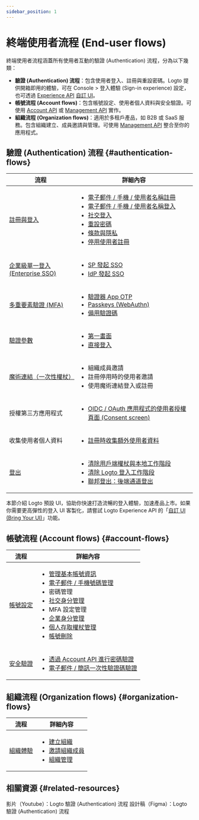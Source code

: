 ```yaml
---
sidebar_position: 1
---
```


# 終端使用者流程 (End-user flows)

終端使用者流程涵蓋所有使用者互動的驗證 (Authentication) 流程，分為以下幾類：

- **驗證 (Authentication) 流程**：包含使用者登入、註冊與重設密碼。Logto 提供開箱即用的體驗，可在 <CloudLink to="/sign-in-experience">Console > 登入體驗 (Sign-in experience)</CloudLink> 設定，也可透過 [Experience API](https://openapi.logto.io/group/endpoint-experience) [自訂 UI](/customization/bring-your-ui)。
- **帳號流程 (Account flows)**：包含帳號設定、使用者個人資料與安全驗證。可使用 [Account API](https://openapi.logto.io/group/endpoint-account-center) 或 [Management API](https://openapi.logto.io/operation/operation-getuser) 實作。
- **組織流程 (Organization flows)**：適用於多租戶產品，如 B2B 或 SaaS 服務。包含組織建立、成員邀請與管理。可使用 [Management API](https://openapi.logto.io/operation/operation-listorganizations) 整合至你的應用程式。

## 驗證 (Authentication) 流程 \{#authentication-flows}

| 流程                                                              | 詳細內容                                                                                                                                                                                                                                                                                                                                                                                                                                                                                                    |
| ----------------------------------------------------------------- | ----------------------------------------------------------------------------------------------------------------------------------------------------------------------------------------------------------------------------------------------------------------------------------------------------------------------------------------------------------------------------------------------------------------------------------------------------------------------------------------------------------- |
| [註冊與登入](/end-user-flows/sign-up-and-sign-in)                 | <ul><li>[電子郵件 / 手機 / 使用者名稱註冊](/end-user-flows/sign-up-and-sign-in/sign-up)</li><li>[電子郵件 / 手機 / 使用者名稱登入](/end-user-flows/sign-up-and-sign-in/sign-in)</li><li>[社交登入](/end-user-flows/sign-up-and-sign-in/social-sign-in)</li><li>[重設密碼](/end-user-flows/sign-up-and-sign-in/reset-password)</li><li>[條款與隱私](/end-user-flows/sign-up-and-sign-in/terms-and-privacy)</li><li>[停用使用者註冊](/end-user-flows/sign-up-and-sign-in/disable-user-registration)</li></ul> |
| [企業級單一登入 (Enterprise SSO)](/end-user-flows/enterprise-sso) | <ul><li>[SP 發起 SSO](/end-user-flows/enterprise-sso/sp-initiated-sso)</li><li>[IdP 發起 SSO](/end-user-flows/enterprise-sso/idp-initiated-sso)</li></ul>                                                                                                                                                                                                                                                                                                                                                   |
| [多重要素驗證 (MFA)](/end-user-flows/mfa)                         | <ul><li>[驗證器 App OTP](/end-user-flows/mfa/authenticator-app-otp)</li><li>[Passkeys (WebAuthn)](/end-user-flows/mfa/webauthn)</li><li>[備用驗證碼](/end-user-flows/mfa/backup-codes)</li></ul>                                                                                                                                                                                                                                                                                                            |
| [驗證參數](/end-user-flows/authentication-parameters)             | <ul><li>[第一畫面](/end-user-flows/authentication-parameters/first-screen)</li><li>[直接登入](/end-user-flows/authentication-parameters/direct-sign-in)</li></ul>                                                                                                                                                                                                                                                                                                                                           |
| [魔術連結（一次性權杖）](/end-user-flows/one-time-token)          | <ul><li>組織成員邀請</li><li>註冊停用時的使用者邀請</li><li>使用魔術連結登入或註冊</li></ul>                                                                                                                                                                                                                                                                                                                                                                                                                |
| 授權第三方應用程式                                                | <ul><li>[OIDC / OAuth 應用程式的使用者授權頁面 (Consent screen)](/end-user-flows/consent-screen)</li></ul>                                                                                                                                                                                                                                                                                                                                                                                                  |
| 收集使用者個人資料                                                | <ul><li>[註冊時收集額外使用者資料](/end-user-flows/collect-user-profile)</li></ul>                                                                                                                                                                                                                                                                                                                                                                                                                          |
| [登出](/end-user-flows/sign-out)                                  | <ul><li>[清除用戶端權杖與本地工作階段](/end-user-flows/sign-out/#clear-tokens-and-local-session-at-the-client-side)</li><li>[清除 Logto 登入工作階段](/end-user-flows/sign-out/#clear-sign-in-session-at-logto)</li><li>[聯邦登出：後端通道登出](/end-user-flows/sign-out/#federated-sign-out-back-channel-logout)</li></ul>                                                                                                                                                                                |

本節介紹 Logto 預設 UI，協助你快速打造流暢的登入體驗，加速產品上市。如果你需要更高彈性的登入 UI 客製化，請嘗試 Logto Experience API 的「[自訂 UI (Bring Your UI)](/customization/bring-your-ui)」功能。

## 帳號流程 (Account flows) \{#account-flows}

| 流程                                              | 詳細內容                                                                                                                                                                                                                                                                                                                                                                                                                                                                                                                                                                                                                                                                                 |
| ------------------------------------------------- | ---------------------------------------------------------------------------------------------------------------------------------------------------------------------------------------------------------------------------------------------------------------------------------------------------------------------------------------------------------------------------------------------------------------------------------------------------------------------------------------------------------------------------------------------------------------------------------------------------------------------------------------------------------------------------------------- |
| [帳號設定](/end-user-flows/account-settings)      | <ul><li>[管理基本帳號資訊](/end-user-flows/account-settings/by-account-api#manage-basic-account-information)</li><li>[電子郵件 / 手機號碼管理](/end-user-flows/account-settings/by-account-api#manage-identifiers-and-other-sensitive-information)</li><li>密碼管理</li><li>[社交身分管理](/end-user-flows/account-settings/by-account-api#link-a-new-social-connection)</li><li>MFA 設定管理</li><li>[企業身分管理](/end-user-flows/account-settings/by-management-api#user-enterprise-identities-management)</li><li>[個人存取權杖管理](/user-management/personal-access-token)</li><li>[帳號刪除](/end-user-flows/account-settings/by-management-api#user-account-deletion)</li></ul> |
| [安全驗證](/end-user-flows/security-verification) | <ul><li>[透過 Account API 進行密碼驗證](/end-user-flows/security-verification#password-verification)</li><li>[電子郵件 / 簡訊一次性驗證碼驗證](/end-user-flows/security-verification#emailsms-one-time-code-verification)</li></ul>                                                                                                                                                                                                                                                                                                                                                                                                                                                      |

## 組織流程 (Organization flows) \{#organization-flows}

| 流程                                                | 詳細內容                                                                                                                                                                                                                                                                  |
| --------------------------------------------------- | ------------------------------------------------------------------------------------------------------------------------------------------------------------------------------------------------------------------------------------------------------------------------- |
| [組織體驗](/end-user-flows/organization-experience) | <ul><li>[建立組織](/end-user-flows/organization-experience/create-organization)</li><li>[邀請組織成員](/end-user-flows/organization-experience/invite-organization-members)</li><li>[組織管理](/end-user-flows/organization-experience/organization-management)</li></ul> |

## 相關資源 \{#related-resources}

<Url href="https://www.youtube.com/playlist?list=PLy2Il6wrD_fwhMhj-7lS5s94PVE2DAJYg">
  影片（Youtube）：Logto 驗證 (Authentication) 流程
</Url>
<Url href="https://www.figma.com/community/file/1260495684847942413/logto-sign-in-experience">
  設計稿（Figma）：Logto 驗證 (Authentication) 流程
</Url>

